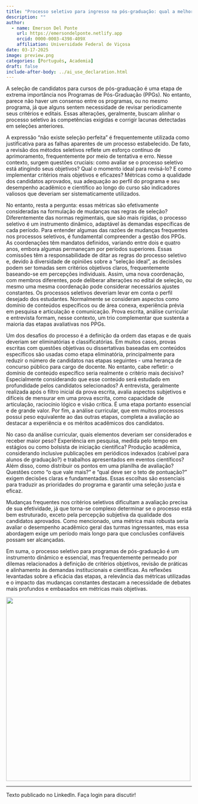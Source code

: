 ```yaml
---
title: "Processo seletivo para ingresso na pós-graduação: qual a melhor fórmula?"
description: ""
author:
  - name: Emerson Del Ponte
    url: https://emersondelponte.netlify.app
    orcid: 0000-0003-4398-409X
    affiliation: Universidade Federal de Viçosa
date: 03-17-2025
image: preview.png
categories: [Português, Academia] 
draft: false 
include-after-body: ../ai_use_declaration.html
---
```


A seleção de candidatos para cursos de pós-graduação é uma etapa de extrema importância nos Programas de Pós-Graduação (PPGs). No entanto, parece não haver um consenso entre os programas, ou no mesmo programa, já que alguns sentem necessidade de revisar periodicamente seus critérios e editais. Essas alterações, geralmente, buscam alinhar o processo seletivo às competências exigidas e corrigir lacunas detectadas em seleções anteriores.

A expressão "não existe seleção perfeita" é frequentemente utilizada como justificativa para as falhas aparentes de um processo estabelecido. De fato, a revisão dos métodos seletivos reflete um esforço contínuo de aprimoramento, frequentemente por meio de tentativa e erro. Nesse contexto, surgem questões cruciais: como avaliar se o processo seletivo está atingindo seus objetivos? Qual o momento ideal para revisá-lo? E como implementar critérios mais objetivos e eficazes? Métricas como a qualidade dos candidatos aprovados, sua adequação ao perfil do programa e seu desempenho acadêmico e científico ao longo do curso são indicadores valiosos que deveriam ser sistematicamente utilizados.

No entanto, resta a pergunta: essas métricas são efetivamente consideradas na formulação de mudanças nas regras de seleção? Diferentemente das normas regimentais, que são mais rígidas, o processo seletivo é um instrumento dinâmico, adaptável às demandas específicas de cada período. Para entender algumas das razões de mudanças frequentes nos processos seletivos, é fundamental compreender a gestão dos PPGs. As coordenações têm mandatos definidos, variando entre dois e quatro anos, embora algumas permaneçam por períodos superiores. Essas comissões têm a responsabilidade de ditar as regras do processo seletivo e, devido à diversidade de opiniões sobre a "seleção ideal", as decisões podem ser tomadas sem critérios objetivos claros, frequentemente baseando-se em percepções individuais. Assim, uma nova coordenação, com membros diferentes, pode deliberar alterações no edital de seleção, ou mesmo uma mesma coordenação pode considerar necessários ajustes constantes. Os processos seletivos deveriam levar em conta o perfil desejado dos estudantes. Normalmente se consideram aspectos como domínio de conteúdos específicos ou de área conexa, experiência prévia em pesquisa e articulação e comunicação. Prova escrita, análise curricular e entrevista formam, nesse contexto, um trio complementar que sustenta a maioria das etapas avaliativas nos PPGs.

Um dos desafios do processo é a definição da ordem das etapas e de quais deveriam ser eliminatórias e classificatórias. Em muitos casos, provas escritas com questões objetivas ou dissertativas baseadas em conteúdos específicos são usadas como etapa eliminatória, principalmente para reduzir o número de candidatos nas etapas seguintes - uma herança de concurso público para cargo de docente. No entanto, cabe refletir: o domínio de conteúdo específico seria realmente o critério mais decisivo? Especialmente considerando que esse conteúdo será estudado em profundidade pelos candidatos selecionados? A entrevista, geralmente realizada após o filtro inicial da prova escrita, avalia aspectos subjetivos e difíceis de mensurar em uma prova escrita, como capacidade de articulação, raciocínio lógico e visão crítica. É uma etapa portanto essencial e de grande valor. Por fim, a análise curricular, que em muitos processos possui peso equivalente ao das outras etapas, completa a avaliação ao destacar a experiência e os méritos acadêmicos dos candidatos.

No caso da análise curricular, quais elementos deveriam ser considerados e receber maior peso? Experiência em pesquisa, medida pelo tempo em estágios ou como bolsista de iniciação científica? Produção acadêmica, considerando inclusive publicações em periódicos indexados (cabível para alunos de graduação?) e trabalhos apresentados em eventos científicos? Além disso, como distribuir os pontos em uma planilha de avaliação? Questões como "o que vale mais?" e "qual deve ser o teto de pontuação?" exigem decisões claras e fundamentadas. Essas escolhas são essenciais para traduzir as prioridades do programa e garantir uma seleção justa e eficaz.

Mudanças frequentes nos critérios seletivos dificultam a avaliação precisa de sua efetividade, já que torna-se complexo determinar se o processo está bem estruturado, exceto pela percepção subjetiva da qualidade dos candidatos aprovados. Como mencionado, uma métrica mais robusta seria avaliar o desempenho acadêmico geral das turmas ingressantes, mas essa abordagem exige um período mais longo para que conclusões confiáveis possam ser alcançadas.

Em suma, o processo seletivo para programas de pós-graduação é um instrumento dinâmico e essencial, mas frequentemente permeado por dilemas relacionados à definição de critérios objetivos, revisão de práticas e alinhamento às demandas institucionais e científicas. As reflexões levantadas sobre a eficácia das etapas, a relevância das métricas utilizadas e o impacto das mudanças constantes destacam a necessidade de debates mais profundos e embasados em métricas mais objetivas.

![](preview.png){fig-align="center" width="500"}

------------------------------------------------------------------------

Texto publicado no LinkedIn. Faça login para discutir!
